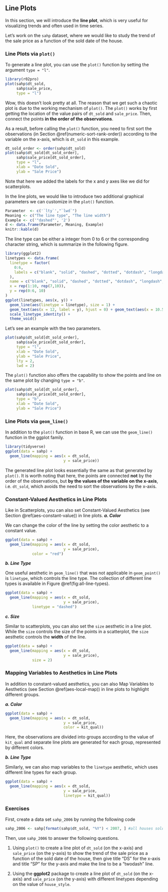 ## Line Plots {#line-plot}

In this section, we will introduce the **line plot**, which is very useful for visualizing trends and often used in time series. 

Let's work on the `sahp` dataset, where we would like to study the trend of the sale price as a function of the sold date of the house.

### Line Plots via `plot()`

To generate a line plot, you can use the `plot()` function by setting the argument `type = "l"`. 

```r
library(r02pro)
plot(sahp$dt_sold, 
     sahp$sale_price, 
     type = "l")
```

Wow, this doesn't look pretty at all. The reason that we get such a chaotic plot is due to the working mechanism of `plot()`. The `plot()` works by first getting the location of the value pairs of `dt_sold` and `sale_price`. Then, connect the points **in the order of the observations**. 

As a result, before calling the `plot()` function, you need to first sort the observations (in Section \@ref(numeric-sort-rank-order)) according to the variable on the x-axis, which is `dt_sold` in this example. 

```r
dt_sold_order <- order(sahp$dt_sold)
plot(sahp$dt_sold[dt_sold_order], 
     sahp$sale_price[dt_sold_order], 
     type = "l", 
     xlab = "Date Sold", 
     ylab = "Sale Price")
```

Note that here we added the labels for the x and y axes like we did for scatterplots.
 
In the line plots, we would like to introduce two additional graphical parameters we can customize in the `plot()` function.

```r
Parameter  <- c('`lty`',"`lwd`")
Meaning <- c("The line type", "The line width")
Example <- c('"dashed"', '2')
d <- data.frame(Parameter, Meaning, Example)
knitr::kable(d)
```

The line type can be either a integer from 0 to 6 or the corresponding character string, which is summarize in the following figure.

```r
library(ggplot2)
linetypes <- data.frame(
  linetype = factor(
    0:6,
    labels = c("blank", "solid", "dashed", "dotted", "dotdash", "longdash",  "twodash")
  ),
  name = c("blank", "solid", "dashed", "dotted", "dotdash", "longdash",  "twodash"),
  x = rep(1:10, rep(7,10)),
  y = rep(0:6, 10)
)
ggplot(linetypes, aes(x, y)) +
  geom_line(aes(linetype = linetype), size = 1) +
  geom_text(aes(x = 12, label = y), hjust = 0) + geom_text(aes(x = 10.5, label = linetype), hjust = 0) +
  scale_linetype_identity() +
  theme_void()
```


<!-- ```{r echo = FALSE, results = TRUE} -->
<!-- Intgers  <- c('`lty = 0`','`lty = 1`','`lty = 2`','`lty = 3`','`lty = 4`','`lty = 5`','`lty = 6`') -->
<!-- Strings <- c('"blank"', '"solid"', '"dashed"', '"dotted"', '"dotdash"', '"longdash"',  '"twodash"') -->
<!-- d <- data.frame(Intgers, Strings) -->
<!-- knitr::kable(d) -->
<!-- ``` -->

Let's see an example with the two parameters. 

```r
plot(sahp$dt_sold[dt_sold_order], 
     sahp$sale_price[dt_sold_order], 
     type = "l", 
     xlab = "Date Sold", 
     ylab = "Sale Price", 
     lty = 2, 
     lwd = 2)
```


The `plot()` function also offers the capability to show the points and line on the same plot by changing `type = "b"`.

```r
plot(sahp$dt_sold[dt_sold_order],
     sahp$sale_price[dt_sold_order], 
     type = "b", 
     xlab = "Date Sold", 
     ylab = "Sale Price")
```



### Line Plots via `geom_line()`

In addition to the `plot()` function in base R, we can use the `geom_line()` function in the ggplot family. 

```r
library(tidyverse)
ggplot(data = sahp) + 
  geom_line(mapping = aes(x = dt_sold, 
                          y = sale_price))
```

The generated line plot looks essentially the same as that generated by `plot()`. It is worth noting that here, the points are connected **not** by the order of the observations, but **by the values of the variable on the x-axis**, i.e. `dt_sold`, which avoids the need to sort the observations by the x-axis. 

### Constant-Valued Aesthetics in Line Plots

Like in Scatterplots, you can also set Constant-Valued Aesthetics (see Section \@ref(aes-constant-value)) in line plots. 
***a. Color***

We can change the color of the line by setting the color aesthetic to a constant value.

```r
ggplot(data = sahp) + 
  geom_line(mapping = aes(x = dt_sold,
                          y = sale_price), 
            color = "red")
```

***b. Line Type***

One useful aesthetic in `geom_line()` that was not applicable in `geom_point()` is `linetype`, which controls the line type. The collection of different line types is available in Figure \@ref(fig:all-line-types).

```r
ggplot(data = sahp) + 
  geom_line(mapping = aes(x = dt_sold,
                          y = sale_price), 
            linetype = "dashed")
```

***c. Size***

Similar to scatterplots, you can also set the `size` aesthetic in a line plot. While the `size` controls the size of the points in a scatterplot, the `size` aesthetic controls the **width** of the line.

```r
ggplot(data = sahp) + 
  geom_line(mapping = aes(x = dt_sold,
                          y = sale_price), 
            size = 2)
```

### Mapping Variables to Aesthetics in Line Plots

In addition to constant-valued aesthetics, you can also Map Variables to Aesthetics (see Section \@ref(aes-local-map)) in line plots to highlight different groups. 


***a. Color***

```r
ggplot(data = sahp) + 
  geom_line(mapping = aes(x = dt_sold, 
                          y = sale_price, 
                          color = kit_qual))
```


Here, the observations are divided into groups according to the value of `kit_qual` and separate line plots are generated for each group, represented by different colors. 

***b. Line Type***


Similarly, we can also map variables to the `linetype` aesthetic, which uses different line types for each group. 

```r
ggplot(data = sahp) + 
  geom_line(mapping = aes(x = dt_sold, 
                          y = sale_price, 
                          linetype = kit_qual))
```


### Exercises

First, create a data set `sahp_2006` by running the following code
```r
sahp_2006 <- sahp[format(sahp$dt_sold, "%Y") < 2007, ] #all houses sold before 2007
```
Then, use `sahp_2006` to answer the following questions. 

1. Using `plot()` to create a line plot of `dt_sold` (on the x-axis) and `sale_price` (on the y-axis) to show the trend of the sale price as a function of the sold date of the house, then give title "DS" for the x-axis and title "SP" for the y-axis and make the line to be a "twodash" line. 

2. Using the **ggplot2** package to create a line plot of `dt_sold` (on the x-axis) and `sale_price` (on the y-axis) with different linetypes depending on the value of `house_style`.

